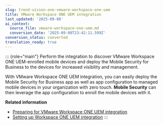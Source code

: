 ```yaml
---
slug: trend-vision-one-vmware-workspace-one-uem
title: VMware Workspace ONE UEM integration
last_updated: '2025-09-08'
ai_context:
  source_file: vmware-workspace-one-uem.md
  conversion_date: '2025-09-08T23:42:11.599Z'
conversion_status: converted
translation_ready: true
---
```


::: {role="main"}
Perform the integration to discover VMware Workspace ONE UEM-enrolled mobile devices and deploy the Mobile Security for Business to the devices for increased visibility and management.

With VMware Workspace ONE UEM integration, you can easily deploy the Mobile Security for Business app as well as app configuration to managed mobile devices in your organization with zero touch. **Mobile Security** can then leverage the app configuration to enroll the mobile devices with it.

**Related information**

- [Preparing for VMware Workspace ONE UEM integration](preparing-for-integration.md "Make some preparations on the VMware Workspace ONE UEM console before integration.")
- [Setting up Workspace ONE UEM integration](workspace-one-uem-integration.md "Configure integration settings to quickly deploy the Mobile Security for Business app and app configuration to managed mobile devices.")
:::
